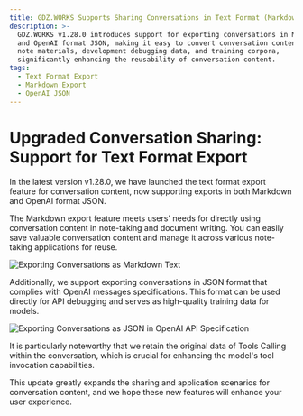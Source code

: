 ```yaml
---
title: GDZ.WORKS Supports Sharing Conversations in Text Format (Markdown/JSON)
description: >-
  GDZ.WORKS v1.28.0 introduces support for exporting conversations in Markdown
  and OpenAI format JSON, making it easy to convert conversation content into
  note materials, development debugging data, and training corpora,
  significantly enhancing the reusability of conversation content.
tags:
  - Text Format Export
  - Markdown Export
  - OpenAI JSON
---
```


# Upgraded Conversation Sharing: Support for Text Format Export

In the latest version v1.28.0, we have launched the text format export feature for conversation content, now supporting exports in both Markdown and OpenAI format JSON.

The Markdown export feature meets users' needs for directly using conversation content in note-taking and document writing. You can easily save valuable conversation content and manage it across various note-taking applications for reuse.

![Exporting Conversations as Markdown Text](https://github.com/user-attachments/assets/29508dda-2382-430f-bc81-fb23f02149f8)

Additionally, we support exporting conversations in JSON format that complies with OpenAI messages specifications. This format can be used directly for API debugging and serves as high-quality training data for models.

![Exporting Conversations as JSON in OpenAI API Specification](https://github.com/user-attachments/assets/484f28f4-017c-4ed7-948b-4a8d51f0b63a)

It is particularly noteworthy that we retain the original data of Tools Calling within the conversation, which is crucial for enhancing the model's tool invocation capabilities.

This update greatly expands the sharing and application scenarios for conversation content, and we hope these new features will enhance your user experience.
